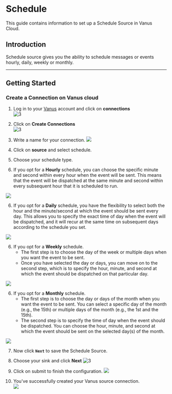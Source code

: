 # Schedule

This guide contains information to set up a Schedule Source in Vanus Cloud.

## Introduction

Schedule source gives you the ability to schedule messages or events hourly, daily, weekly or monthly.

---

## Getting Started

### Create a Connection on Vanus cloud 

1. Log in to your [Vanus](https://cloud.vanus.ai) account and click on **connections**  
![3](images/go%20to%20vanuscloud.png)  

2. Click on **Create Connections**  
![3](images/click%20create%20connection.png)  

3. Write a name for your connection.
![](images/connection_name.png) 

4. Click on **source** and select schedule. 

5. Choose your schedule type.


<Tabs>

<TabItem label="Hourly" value="hourly">

6. If you opt for a **Hourly** schedule, you can choose the specific minute and second within every hour when the event will be sent. This means that the event will be dispatched at the same minute and second within every subsequent hour that it is scheduled to run.

![](images/hourly.png)

</TabItem>
<TabItem label="Daily" value="daily">

6. If you opt for a **Daily** schedule, you have the flexibility to select both the hour and the minute/second at which the event should be sent every day. This allows you to specify the exact time of day when the event will be dispatched, and it will recur at the same time on subsequent days according to the schedule you set.

![](images/daily.png)

</TabItem>
<TabItem label="Weekly" value="weekly">

6. If you opt for a **Weekly** schedule.
    - The first step is to choose the day of the week or multiple days when you want the event to be sent.
    - Once you have selected the day or days, you can move on to the second step, which is to specify the hour, minute, and second at which the event should be dispatched on that particular day.

![](images/weekly.png)

</TabItem>
<TabItem label="Monthly" value="monthly">

6. If you opt for a **Monthly** schedule.
    - The first step is to choose the day or days of the month when you want the event to be sent. You can select a specific day of the month (e.g., the 15th) or multiple days of the month (e.g., the 1st and the 15th).
    - The second step is to specify the time of day when the event should be dispatched. You can choose the hour, minute, and second at which the event should be sent on the selected day(s) of the month.

![](images/monthly.png)

</TabItem>

</Tabs>

7. Now click **`Next`** to save the Schedule Source.  

8. Choose your sink and click **Next** 
![3](images/choose%20sink.png) 

9. Click on submit to finish the configuration. 
![](images/submit.png)  

10. You've successfully created your Vanus source connection.  
![](images/created.png) 